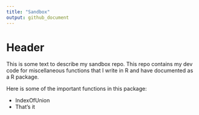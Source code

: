```yaml
---
title: "Sandbox"
output: github_document
---
```


# Header

This is some text to describe my sandbox repo. This repo contains my dev code
for miscellaneous functions that I write in R and have documented as a R package.

Here is some of the important functions in this package:

- IndexOfUnion
- That's it
